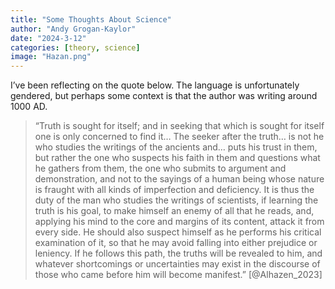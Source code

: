 ```yaml
---
title: "Some Thoughts About Science"
author: "Andy Grogan-Kaylor"
date: "2024-3-12"
categories: [theory, science]
image: "Hazan.png"
---
```


I've been reflecting on the quote below. The language is unfortunately gendered, but perhaps some context is that the author was writing around 1000 AD.

> "Truth is sought for itself; and in seeking that which is sought for itself one is only concerned to find it... The seeker after the truth... is not he who studies the writings of the ancients and... puts his trust in them, but rather the one who suspects his faith in them and questions what he gathers from them, the one who submits to argument and demonstration, and not to the sayings of a human being whose nature is fraught with all kinds of imperfection and deficiency. It is thus the duty of the man who studies the writings of scientists, if learning the truth is his goal, to make himself an enemy of all that he reads, and, applying his mind to the core and margins of its content, attack it from every side. He should also suspect himself as he performs his critical examination of it, so that he may avoid falling into either prejudice or leniency. If he follows this path, the truths will be revealed to him, and whatever shortcomings or uncertainties may exist in the discourse of those who came before him will become manifest." [@Alhazen_2023]


